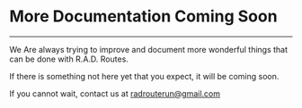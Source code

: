 # More Documentation Coming Soon
---
We Are always trying to improve and document more wonderful things that can be done with R.A.D. Routes.

If there is something not here yet that you expect, it will be coming soon. 

If you cannot wait, contact us at radrouterun@gmail.com